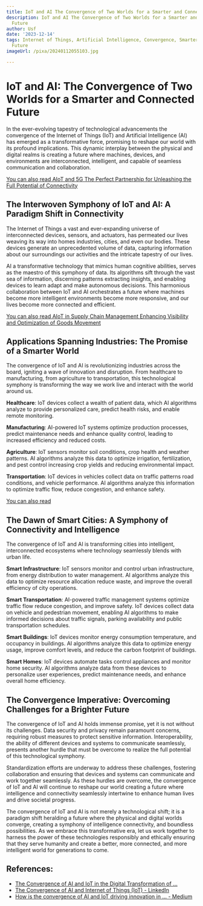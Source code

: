 ```yaml
---
title: IoT and AI The Convergence of Two Worlds for a Smarter and Connected Future
description: IoT and AI The Convergence of Two Worlds for a Smarter and Connected
  Future
author: Usf
date: '2023-12-14'
tags: Internet of Things, Artificial Intelligence, Convergence, Smarter Future, Connected
  Future
imageUrl: /pixa/20240112055103.jpg

---
```

# IoT  and AI: The Convergence of Two Worlds for a Smarter and Connected Future

In the ever-evolving tapestry of technological advancements the  convergence of  the Internet of Things (IoT) and Artificial Intelligence (AI) has emerged as  a transformative force, promising to  reshape our world with its profound implications. This  dynamic interplay  between the physical  and  digital realms is creating a future  where machines, devices,  and environments are  interconnected, intelligent, and capable of seamless communication  and collaboration.

[You can also read AIoT and 5G The Perfect Partnership for Unleashing the Full  Potential of Connectivity](AIoT%20and%205G%20The%20Perfect%20Partnership%20for%20Unleashing%20the%20Full%20Potential%20of%20Connectivity)


## The Interwoven Symphony of IoT and AI: A Paradigm Shift in Connectivity

The Internet of Things a vast  and ever-expanding universe of interconnected devices, sensors, and actuators, has permeated our lives weaving its way  into homes industries, cities, and even our bodies. These devices generate an unprecedented  volume of data, capturing information about our surroundings our activities and the intricate tapestry  of  our lives.

AI  a transformative technology that mimics human cognitive abilities, serves as the maestro of this symphony of data. Its algorithms sift  through the vast sea of information, discerning patterns extracting insights, and enabling devices to learn adapt and make  autonomous decisions. This  harmonious collaboration between IoT and AI  orchestrates a future where machines become more intelligent environments become more  responsive, and our lives  become  more connected and efficient.

[You can also read AIoT  in  Supply  Chain Management Enhancing Visibility and Optimization of Goods Movement](AIoT%20in%20Supply%20Chain%20Management%20Enhancing%20Visibility%20and%20Optimization%20of%20Goods%20Movement)


## Applications  Spanning Industries: The Promise of a Smarter World

The convergence of  IoT and AI is revolutionizing industries across the board, igniting a wave of innovation and disruption. From healthcare to manufacturing, from agriculture to transportation, this technological symphony is transforming the way we work live and  interact with the world  around us.

**Healthcare**: IoT  devices collect a wealth  of patient data,  which AI algorithms analyze to provide personalized care, predict health  risks, and enable remote monitoring.

**Manufacturing**: AI-powered IoT systems  optimize production processes, predict maintenance needs and enhance quality control, leading to increased efficiency and reduced costs.

**Agriculture**:  IoT sensors  monitor soil conditions, crop health and weather patterns. AI algorithms analyze  this data to optimize irrigation, fertilization, and pest control increasing crop yields and reducing environmental impact.

**Transportation**:  IoT devices in vehicles collect data on traffic patterns road conditions, and vehicle performance. AI algorithms  analyze this information to optimize traffic flow, reduce  congestion, and enhance safety.

[You can  also read ]()


## The Dawn of Smart Cities: A Symphony of Connectivity and Intelligence

The  convergence of IoT and AI is transforming cities into intelligent, interconnected ecosystems where technology seamlessly blends with urban life.

**Smart Infrastructure**: IoT sensors monitor  and control urban infrastructure, from energy distribution to water management. AI algorithms analyze this data to optimize resource allocation reduce waste,  and improve the overall  efficiency of  city  operations.

**Smart Transportation**:  AI-powered  traffic management systems optimize traffic flow reduce congestion, and improve safety. IoT devices collect data on vehicle and pedestrian movement, enabling AI algorithms to make informed decisions  about traffic signals, parking availability and public transportation schedules.

**Smart Buildings**: IoT devices monitor energy consumption temperature, and occupancy in buildings. AI  algorithms analyze this data to optimize energy usage,  improve comfort levels, and reduce the carbon footprint of buildings.

**Smart Homes**: IoT devices automate  tasks control appliances and monitor home security. AI algorithms analyze data from these devices to personalize user experiences, predict maintenance needs, and enhance overall home efficiency.

## The Convergence Imperative: Overcoming Challenges for  a Brighter Future

The convergence of IoT  and  AI  holds immense promise,  yet it is not without its challenges. Data security  and privacy remain paramount concerns, requiring robust  measures  to protect sensitive information. Interoperability,  the ability of different devices and systems to communicate seamlessly, presents another hurdle that must be overcome to realize the full potential of this technological symphony.

Standardization efforts are underway to address these challenges, fostering collaboration and ensuring that devices and systems can communicate and work together seamlessly. As these hurdles are overcome, the convergence of IoT and AI will continue to reshape our world creating a future where intelligence and  connectivity seamlessly intertwine to enhance human lives and drive societal progress.

The convergence of IoT and AI is not  merely a technological shift; it is a paradigm shift heralding a  future where the physical and digital worlds converge, creating a symphony of intelligence connectivity, and boundless possibilities. As we embrace this transformative era,  let  us work together to harness the power of these technologies responsibly and ethically ensuring  that they serve humanity and create a better, more connected, and more intelligent world for  generations to come.

## References:
- [The Convergence of AI and IoT in the Digital Transformation of ...](https://utilitiesone.com/the-convergence-of-ai-and-iot-in-the-digital-transformation-of-communication-infrastructure)
- [The Convergence of AI and Internet of Things (IoT) - LinkedIn](https://www.linkedin.com/pulse/convergence-ai-internet-things-iot-scalebuildai)
- [How is the convergence of AI and IoT driving innovation in ... - Medium](https://medium.com/@yagnesh.pandya/how-is-the-convergence-of-ai-and-iot-driving-innovation-in-the-fourth-industrial-revolution-d4bde465c32d)
